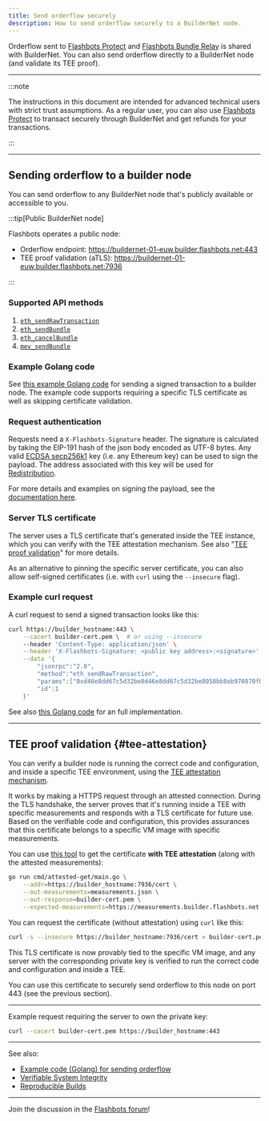 ```yaml
---
title: Send orderflow securely
description: How to send orderflow securely to a BuilderNet node.
---
```


Orderflow sent to [Flashbots Protect](https://protect.flashbots.net) and [Flashbots Bundle Relay](https://docs.flashbots.net/flashbots-auction/advanced/rpc-endpoint) is shared with BuilderNet. You can also send orderflow directly to a BuilderNet node (and validate its TEE proof).

---

:::note

The instructions in this document are intended for advanced technical users with strict trust assumptions. As a regular user, you can also use [Flashbots Protect](https://protect.flashbots.net) to transact securely through BuilderNet and get refunds for your transactions.

:::

<hr class="clean" />

## Sending orderflow to a builder node

You can send orderflow to any BuilderNet node that's publicly available or accessible to you.


:::tip[Public BuilderNet node]

Flashbots operates a public node:

- Orderflow endpoint: https://buildernet-01-euw.builder.flashbots.net:443
- TEE proof validation (aTLS): https://buildernet-01-euw.builder.flashbots.net:7936


:::

### Supported API methods

1. [`eth_sendRawTransaction`](https://docs.metamask.io/wallet/reference/json-rpc-methods/eth_sendrawtransaction/)
1. [`eth_sendBundle`](https://docs.flashbots.net/flashbots-auction/advanced/rpc-endpoint#eth_sendbundle)
1. [`eth_cancelBundle`](https://docs.flashbots.net/flashbots-auction/advanced/rpc-endpoint#eth_cancelbundle)
1. [`mev_sendBundle`](https://docs.flashbots.net/flashbots-auction/advanced/rpc-endpoint#mev_sendbundle)


### Example Golang code

See [this example Golang code](https://github.com/flashbots/go-utils/blob/main/examples/send-multioperator-orderflow/main.go) for sending a signed transaction to a builder node.
The example code supports requiring a specific TLS certificate as well as skipping certificate validation.

### Request authentication

Requests need a `X-Flashbots-Signature` header. The signature is calculated by taking the EIP-191 hash of the json body encoded as UTF-8 bytes.
Any valid [ECDSA secp256k1](https://en.bitcoin.it/wiki/Secp256k1) key (i.e. any Ethereum key) can be used to sign the payload. The address associated with this key will be used for [Redistribution](refunds).

For more details and examples on signing the payload, see the [documentation here](https://docs.flashbots.net/flashbots-auction/advanced/rpc-endpoint#authentication).

### Server TLS certificate

The server uses a TLS certificate that's generated inside the TEE instance, which you can verify with the TEE attestation mechanism. See also "[TEE proof validation](#tee-attestation)" for more details.

As an alternative to pinning the specific server certificate, you can also allow self-signed certificates (i.e. with `curl` using the `--insecure` flag).

### Example curl request

A curl request to send a signed transaction looks like this:

```bash
curl https://builder_hostname:443 \
    --cacert builder-cert.pem \  # or using --insecure
    --header 'Content-Type: application/json' \
    --header 'X-Flashbots-Signature: <public key address>:<signature>' \
    --data '{
        "jsonrpc":"2.0",
        "method":"eth_sendRawTransaction",
        "params":["0xd46e8dd67c5d32be8d46e8dd67c5d32be8058bb8eb970870f072445675058bb8eb970870f072445675"],
        "id":1
    }'
```

See also [this Golang code](https://github.com/flashbots/go-utils/blob/main/examples/send-multioperator-orderflow/main.go) for an full implementation.

<hr class="clean" />


## TEE proof validation {#tee-attestation}

You can verify a builder node is running the correct code and configuration, and inside a specific TEE environment, using the [TEE attestation mechanism](encryption-attestations).

It works by making a HTTPS request through an attested connection. During the TLS handshake, the server proves that it's running inside a TEE with specific measurements and responds with a TLS certificate for future use. Based on the verifiable code and configuration, this provides assurances that this certificate belongs to a specific VM image with specific measurements.

You can use [this tool](https://github.com/flashbots/cvm-reverse-proxy/blob/main/cmd/attested-get/main.go) to get the certificate **with TEE attestation** (along with the attested measurements):

```bash
go run cmd/attested-get/main.go \
    --addr=https://builder_hostname:7936/cert \
    --out-measurements=measurements.json \
    --out-response=builder-cert.pem \
    --expected-measurements=https://measurements.builder.flashbots.net
```

You can request the certificate (without attestation) using `curl` like this:

```bash
curl -s --insecure https://builder_hostname:7936/cert > builder-cert.pem
```

This TLS certificate is now provably tied to the specific VM image, and any server with the corresponding private key is verified to run the correct code and configuration and inside a TEE.

You can use this certificate to securely send orderflow to this node on port 443 (see the previous section).

---

Example request requiring the server to own the private key:

```bash
curl --cacert builder-cert.pem https://builder_hostname:443
```

<hr class="clean" />

See also:
- [Example code (Golang) for sending orderflow](https://github.com/flashbots/go-utils/blob/main/examples/send-multioperator-orderflow/main.go)
- [Verifiable System Integrity](verifiable-system-integrity)
- [Reproducible Builds](os-services-builds#reproducible-builds)


---
Join the discussion in the [Flashbots forum](https://collective.flashbots.net/c/builders/14)!

